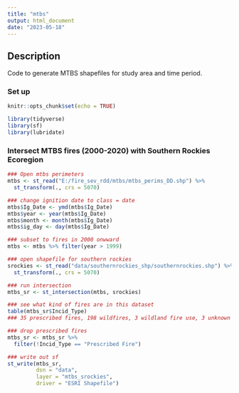 ```yaml
---
title: "mtbs"
output: html_document
date: "2023-05-18"
---
```


## Description
Code to generate MTBS shapefiles for study area and time period. 

### Set up
```r
knitr::opts_chunk$set(echo = TRUE)

library(tidyverse)
library(sf)
library(lubridate)

```

### Intersect MTBS fires (2000-2020) with Southern Rockies Ecoregion
```r
### Open mtbs perimeters
mtbs <- st_read("E:/fire_sev_rdd/mtbs/mtbs_perims_DD.shp") %>%
  st_transform(., crs = 5070)

### change ignition date to class = date
mtbs$Ig_Date <- ymd(mtbs$Ig_Date)
mtbs$year <- year(mtbs$Ig_Date)
mtbs$month <- month(mtbs$Ig_Date)
mtbs$ig_day <- day(mtbs$Ig_Date)

### subset to fires in 2000 onwward
mtbs <- mtbs %>% filter(year > 1999)

### open shapefile for southern rockies
srockies <- st_read("data/southernrockies_shp/southernrockies.shp") %>%
  st_transform(., crs = 5070)

### run intersection
mtbs_sr <- st_intersection(mtbs, srockies)

### see what kind of fires are in this dataset
table(mtbs_sr$Incid_Type)
### 35 prescribed fires, 198 wildfires, 3 wildland fire use, 3 unknown

### drop prescribed fires
mtbs_sr <- mtbs_sr %>%
  filter(!Incid_Type == "Prescribed Fire")

### write out sf
st_write(mtbs_sr,
         dsn = "data",
         layer = "mtbs_srockies",
         driver = "ESRI Shapefile")
```

